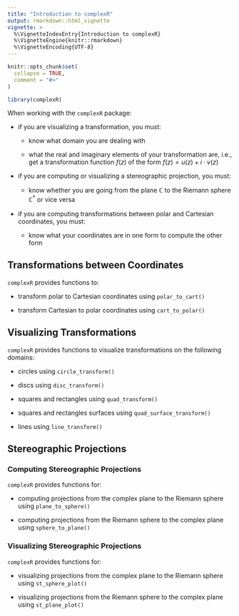 ```yaml
---
title: "Introduction to complexR"
output: rmarkdown::html_vignette
vignette: >
  %\VignetteIndexEntry{Introduction to complexR}
  %\VignetteEngine{knitr::rmarkdown}
  %\VignetteEncoding{UTF-8}
---
```


```r
knitr::opts_chunk$set(
  collapse = TRUE,
  comment = "#>"
)
```

```r
library(complexR)
```


When working with the `complexR` package:

* if you are visualizing a transformation, you must:

  + know what domain you are dealing with
  
  + what the real and imaginary elements of your transformation are, i.e., get a 
  transformation function $f(z)$ of the form $f(z) = u(z) + i \cdot v(z)$
  
* if you are computing or visualizing a stereographic projection, you must:

  + know whether you are going from the plane $\mathbb{C}$ to the Riemann sphere
  $\mathbb{C}^*$ or vice versa
  
* if you are computing transformations between polar and Cartesian coordinates,
you must:

  + know what your coordinates are in one form to compute the other form

## Transformations between Coordinates

`complexR` provides functions to:

* transform polar to Cartesian coordinates using `polar_to_cart()`

* transform Cartesian to polar coordinates using `cart_to_polar()`

## Visualizing Transformations

`complexR` provides functions to visualize transformations on the following domains:

* circles using `circle_transform()`

* discs using `disc_transform()`

* squares and rectangles using `quad_transform()`

* squares and rectangles surfaces using `quad_surface_transform()`

* lines using `line_transform()`


## Stereographic Projections

### Computing Stereographic Projections

`complexR` provides functions for:

* computing projections from the complex plane to the Riemann sphere using 
`plane_to_sphere()`

* computing projections from the Riemann sphere to the complex plane using 
`sphere_to_plane()`

### Visualizing Stereographic Projections

`complexR` provides functions for:

* visualizing projections from the complex plane to the Riemann sphere using 
`st_sphere_plot()`

* visualizing projections from the Riemann sphere to the complex plane using 
`st_plane_plot()`
